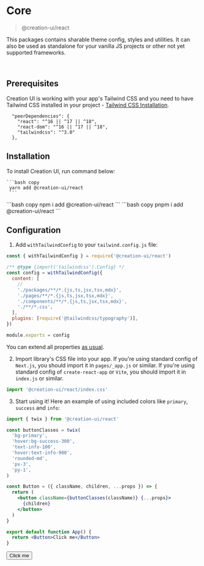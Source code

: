 
# Core

> @creation-ui/react

This packages contains sharable theme config, styles and utilities.
It can also be used as standalone for your vanilla JS projects or other not yet supported frameworks.

<br />

## Prerequisites

Creation UI is working with your app's Tailwind CSS and you need to have Tailwind CSS installed in your project - [Tailwind CSS Installation](https://tailwindcss.com/docs/installation/using-postcss).

```
  "peerDependencies": {
    "react": "^16 || ^17 || ^18",
    "react-dom": "^16 || ^17 || ^18",
    "tailwindcss": "^3.0"
  },
```

## Installation

To install Creation UI, run command below:

<Tabs items={SCRIPTS_TABS}>
  <Tab>

    ```bash copy
     yarn add @creation-ui/react
     ```

  </Tab>
  <Tab>
    ```bash copy
     npm i add @creation-ui/react
     ```
     </Tab>
  <Tab>
    ```bash copy
     pnpm i add @creation-ui/react
     ```
     </Tab>
</Tabs>

## Configuration

1. Add `withTailwindConfig` to your `tailwind.config.js` file:

```js copy
const { withTailwindConfig } = require('@creation-ui/react')

/** @type {import('tailwindcss').Config} */
const config = withTailwindConfig({
  content: [
    //
    './packages/**/*.{js,ts,jsx,tsx,mdx}',
    './pages/**/*.{js,ts,jsx,tsx,mdx}',
    './components/**/*.{js,ts,jsx,tsx,mdx}',
    './**/*.css',
  ],
  plugins: [require('@tailwindcss/typography')],
})

module.exports = config
```

You can extend all properties [as usual](https://tailwindcss.com/docs/configuration).

2. Import library's CSS file into your app.
   If you're using standard config of `Next.js`, you should import it in `pages/_app.js` or similar.
   If you're using standard config of `create-react-app` or `Vite`, you should import it in `index.js` or similar.

```js copy
import '@creation-ui/react/index.css'
```

3. Start using it!
   Here an example of using included colors like `primary`, `success` and `info`:

```jsx copy
import { twix } from '@creation-ui/react'

const buttonClasses = twix(
  'bg-primary',
  'hover:bg-success-300',
  'text-info-100',
  'hover:text-info-900',
  'rounded-md',
  'px-3',
  'py-1',
)

const Button = ({ className, children, ...props }) => {
  return (
    <button className={buttonClasses(className)} {...props}>
      {children}
    </button>
  )
}

export default function App() {
  return <Button>Click me</Button>
}
```

<button className='bg-primary hover:bg-success-300 text-info-100 hover:text-info-900 rounded-md px-3 py-1'>
  Click me
</button>

